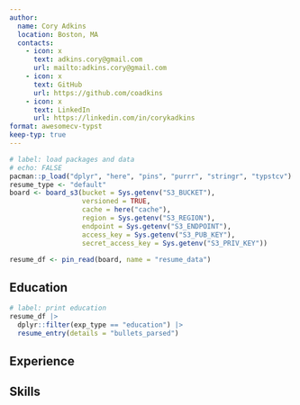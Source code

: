 ```yaml
---
author:
  name: Cory Adkins
  location: Boston, MA
  contacts:
    - icon: x
      text: adkins.cory@gmail.com 
      url: mailto:adkins.cory@gmail.com
    - icon: x
      text: GitHub
      url: https://github.com/coadkins
    - icon: x
      text: LinkedIn
      url: https://linkedin.com/in/corykadkins
format: awesomecv-typst
keep-typ: true
---
```

```r
# label: load packages and data
# echo: FALSE
pacman::p_load("dplyr", "here", "pins", "purrr", "stringr", "typstcv")
resume_type <- "default"
board <- board_s3(bucket = Sys.getenv("S3_BUCKET"),
                  versioned = TRUE,
                  cache = here("cache"),
                  region = Sys.getenv("S3_REGION"),
                  endpoint = Sys.getenv("S3_ENDPOINT"),
                  access_key = Sys.getenv("S3_PUB_KEY"),
                  secret_access_key = Sys.getenv("S3_PRIV_KEY"))

resume_df <- pin_read(board, name = "resume_data")
```

```{=typst}
= Education
#edu(
  institution: "University of California, Berkeley",
  date: "Aug 1953",
  location: "Berkeley, CA",
  degrees: (
    ("Ph.D.", "Theoretical Physics"),
)
```r
# label: organize bullet points
resume_df <- resume_df |> 
  mutate(
    bullets_parsed = map(bullets, \(x) {
      items <- strsplit(x, "\n")[[1]]
      items <- gsub("^\\s*-\\s*", "", items)
      items <- trimws(items)
      items <- items[items != ""]
      return(items)
    })
  )
```
## Education
```r
# label: print education
resume_df |>
  dplyr::filter(exp_type == "education") |>
  resume_entry(details = "bullets_parsed")
```
## Experience

## Skills